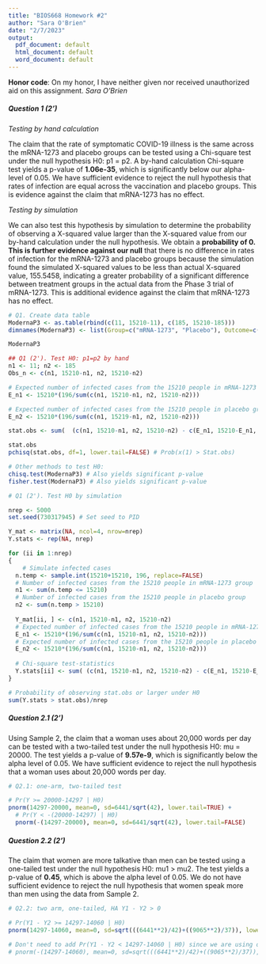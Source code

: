 ```yaml
---
title: "BIOS668 Homework #2"
author: "Sara O'Brien"
date: "2/7/2023"
output:
  pdf_document: default
  html_document: default
  word_document: default
---
```

**Honor code**: On my honor, I have neither given nor received unauthorized aid on this assignment.
*Sara O'Brien*

##### Question 1 (2')  
  
  
*Testing by hand calculation*  

The claim that the rate of symptomatic COVID-19 illness is the same across the mRNA-1273 and placebo groups can be tested using a Chi-square test under the null hypothesis H0: p1 = p2. A by-hand calculation Chi-square test yields a p-value of **1.06e-35**, which is significantly below our alpha-level of 0.05. We have sufficient evidence to reject the null hypothesis that rates of infection are equal across the vaccination and placebo groups. This is evidence against the claim that mRNA-1273 has no effect.


*Testing by simulation*

We can also test this hypothesis by simulation to determine the probability of observing a X-squared value larger than the X-squared value from our by-hand calculation under the null hypothesis. We obtain a **probability of 0. This is further evidence against our null** that there is no difference in rates of infection for the mRNA-1273 and placebo groups because the simulation found the simulated X-squared values to be less than actual X-squared value, 155.5458, indicating a greater probability of a significant difference between treatment groups in the actual data from the Phase 3 trial of mRNA-1273. This is additional evidence against the claim that mRNA-1273 has no effect.

```r
# Q1. Create data table
ModernaP3 <- as.table(rbind(c(11, 15210-11), c(185, 15210-185)))
dimnames(ModernaP3) <- list(Group=c("mRNA-1273", "Placebo"), Outcome=c('Infected',"Not-Infected"))

ModernaP3

## Q1 (2'). Test H0: p1=p2 by hand
n1 <- 11; n2 <- 185
Obs_n <- c(n1, 15210-n1, n2, 15210-n2)

# Expected number of infected cases from the 15210 people in mRNA-1273
E_n1 <- 15210*(196/sum(c(n1, 15210-n1, n2, 15210-n2)))

# Expected number of infected cases from the 15210 people in placebo group
E_n2 <- 15210*(196/sum(c(n1, 15219-n1, n2, 15210-n2)))

stat.obs <- sum(  (c(n1, 15210-n1, n2, 15210-n2) - c(E_n1, 15210-E_n1, E_n2, 15210-E_n2))**2/c(E_n1, 15210-E_n1, E_n2, 15210-E_n2) )

stat.obs
pchisq(stat.obs, df=1, lower.tail=FALSE) # Prob(x(1) > Stat.obs) 

# Other methods to test H0:
chisq.test(ModernaP3) # Also yields significant p-value
fisher.test(ModernaP3) # Also yields significant p-value
```

```r
# Q1 (2'). Test H0 by simulation

nrep <- 5000
set.seed(730317945) # Set seed to PID

Y_mat <- matrix(NA, ncol=4, nrow=nrep)
Y.stats <- rep(NA, nrep)

for (ii in 1:nrep)
{
    # Simulate infected cases
  n.temp <- sample.int(15210+15210, 196, replace=FALSE)
  # Number of infected cases from the 15210 people in mRNA-1273 group
  n1 <- sum(n.temp <= 15210)
  # Number of infected cases from the 15210 people in placebo group
  n2 <- sum(n.temp > 15210)
  
  Y_mat[ii, ] <- c(n1, 15210-n1, n2, 15210-n2)
  # Expected number of infected cases from the 15210 people in mRNA-1273 group
  E_n1 <- 15210*(196/sum(c(n1, 15210-n1, n2, 15210-n2)))
  # Expected number of infected cases from the 15210 people in placebo group
  E_n2 <- 15210*(196/sum(c(n1, 15210-n1, n2, 15210-n2)))
  
  # Chi-square test-statistics
  Y.stats[ii] <- sum( (c(n1, 15210-n1, n2, 15210-n2) - c(E_n1, 15210-E_n1, E_n2, 15210-E_n2))**2/c(E_n1, 15210-E_n1, E_n2, 15210-E_n2))
}

# Probability of observing stat.obs or larger under H0
sum(Y.stats > stat.obs)/nrep
```

##### Question 2.1 (2')  
  
  
Using Sample 2, the claim that a woman uses about 20,000 words per day can be tested with a two-tailed test under the null hypothesis H0: mu = 20000. The test yields a p-value of **9.57e-9**, which is significantly below the alpha level of 0.05. We have sufficient evidence to reject the null hypothesis that a woman uses about 20,000 words per day.
```r
# Q2.1: one-arm, two-tailed test

# Pr(Y >= 20000-14297 | H0)
pnorm(14297-20000, mean=0, sd=6441/sqrt(42), lower.tail=TRUE) + 
  # Pr(Y < -(20000-14297) | H0)
  pnorm(-(14297-20000), mean=0, sd=6441/sqrt(42), lower.tail=FALSE)
```

##### Question 2.2 (2')  
  
  
The claim that women are more talkative than men can be tested using a one-tailed test under the null hypothesis H0: mu1 > mu2. The test yields a p-value of **0.45**, which is above the alpha level of 0.05. We do not have sufficient evidence to reject the null hypothesis that women speak more than men using the data from Sample 2. 
```r
# Q2.2: two arm, one-tailed, HA Y1 - Y2 > 0

# Pr(Y1 - Y2 >= 14297-14060 | H0)
pnorm(14297-14060, mean=0, sd=sqrt(((6441**2)/42)+((9065**2)/37)), lower.tail=FALSE) 
  
# Don't need to add Pr(Y1 - Y2 < 14297-14060 | H0) since we are using one-tailed test
# pnorm(-(14297-14060), mean=0, sd=sqrt(((6441**2)/42)+((9065**2)/37)), lower.tail=TRUE)
```

